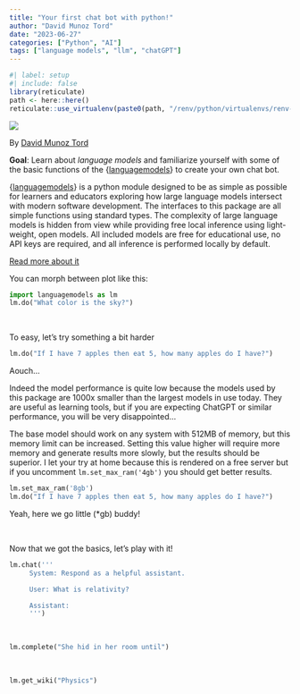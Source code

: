 ```yaml
---
title: "Your first chat bot with python!"
author: "David Munoz Tord"
date: "2023-06-27"
categories: ["Python", "AI"]
tags: ["language models", "llm", "chatGPT"]
---
```



```r
#| label: setup
#| include: false
library(reticulate)
path <- here::here()
reticulate::use_virtualenv(paste0(path, "/renv/python/virtualenvs/renv-python-3.11"))
```

![](ai.jpg)

By [David Munoz Tord](https://david-munoztord.com/)

**Goal**: Learn about *language models* and familiarize yourself with some of the basic functions of the {[languagemodels](https://github.com/jncraton/languagemodels)} to create your own chat bot.

{[languagemodels](https://github.com/jncraton/languagemodels)} is a python module designed to be as simple as possible for learners and educators exploring how large language models intersect with modern software development. The interfaces to this package are all simple functions using standard types. The complexity of large language models is hidden from view while providing free local inference using light-weight, open models. All included models are free for educational use, no API keys are required, and all inference is performed locally by default.

[Read more about it](https://github.com/jncraton/languagemodels)

You can morph between plot like this:

```python

import languagemodels as lm
lm.do("What color is the sky?")

```

<br/>

To easy, let's try something a bit harder

```python
lm.do("If I have 7 apples then eat 5, how many apples do I have?")
```

Aouch...

Indeed the model performance is quite low because the models used by this package are 1000x smaller than the largest models in use today. They are useful as learning tools, but if you are expecting ChatGPT or similar performance, you will be very disappointed...

The base model should work on any system with 512MB of memory, but this memory limit can be increased. Setting this value higher will require more memory and generate results more slowly, but the results should be superior. I let your try at home because this is rendered on a free server but if you uncomment `lm.set_max_ram('4gb')` you should get better results.

```python
lm.set_max_ram('8gb')
lm.do("If I have 7 apples then eat 5, how many apples do I have?")
```

Yeah, here we go little (*gb) buddy!

<br/>

Now that we got the basics, let's play with it!

```python

lm.chat('''
     System: Respond as a helpful assistant.

     User: What is relativity?

     Assistant:
     ''')

```

<br/>

```python

lm.complete("She hid in her room until")

```

<br/>

```python

lm.get_wiki("Physics")

```

<br/>
